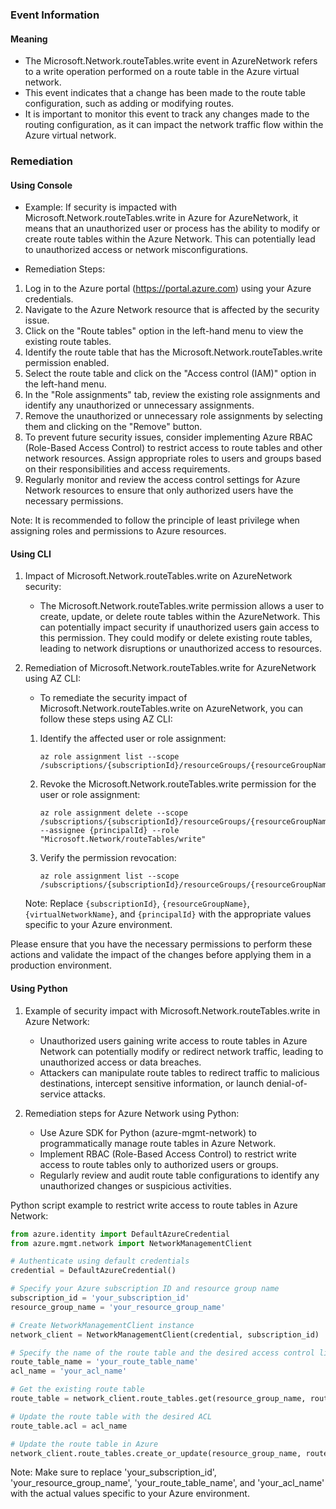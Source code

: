 
### Event Information

#### Meaning

- The Microsoft.Network.routeTables.write event in AzureNetwork refers to a write operation performed on a route table in the Azure virtual network.
- This event indicates that a change has been made to the route table configuration, such as adding or modifying routes.
- It is important to monitor this event to track any changes made to the routing configuration, as it can impact the network traffic flow within the Azure virtual network.

### Remediation

#### Using Console

- Example: If security is impacted with Microsoft.Network.routeTables.write in Azure for AzureNetwork, it means that an unauthorized user or process has the ability to modify or create route tables within the Azure Network. This can potentially lead to unauthorized access or network misconfigurations.

- Remediation Steps:
1. Log in to the Azure portal (https://portal.azure.com) using your Azure credentials.
2. Navigate to the Azure Network resource that is affected by the security issue.
3. Click on the "Route tables" option in the left-hand menu to view the existing route tables.
4. Identify the route table that has the Microsoft.Network.routeTables.write permission enabled.
5. Select the route table and click on the "Access control (IAM)" option in the left-hand menu.
6. In the "Role assignments" tab, review the existing role assignments and identify any unauthorized or unnecessary assignments.
7. Remove the unauthorized or unnecessary role assignments by selecting them and clicking on the "Remove" button.
8. To prevent future security issues, consider implementing Azure RBAC (Role-Based Access Control) to restrict access to route tables and other network resources. Assign appropriate roles to users and groups based on their responsibilities and access requirements.
9. Regularly monitor and review the access control settings for Azure Network resources to ensure that only authorized users have the necessary permissions.

Note: It is recommended to follow the principle of least privilege when assigning roles and permissions to Azure resources.

#### Using CLI

1. Impact of Microsoft.Network.routeTables.write on AzureNetwork security:
   - The Microsoft.Network.routeTables.write permission allows a user to create, update, or delete route tables within the AzureNetwork. This can potentially impact security if unauthorized users gain access to this permission. They could modify or delete existing route tables, leading to network disruptions or unauthorized access to resources.

2. Remediation of Microsoft.Network.routeTables.write for AzureNetwork using AZ CLI:
   - To remediate the security impact of Microsoft.Network.routeTables.write on AzureNetwork, you can follow these steps using AZ CLI:

   1. Identify the affected user or role assignment:
      ```
      az role assignment list --scope /subscriptions/{subscriptionId}/resourceGroups/{resourceGroupName}/providers/Microsoft.Network/virtualNetworks/{virtualNetworkName}
      ```

   2. Revoke the Microsoft.Network.routeTables.write permission for the user or role assignment:
      ```
      az role assignment delete --scope /subscriptions/{subscriptionId}/resourceGroups/{resourceGroupName}/providers/Microsoft.Network/virtualNetworks/{virtualNetworkName} --assignee {principalId} --role "Microsoft.Network/routeTables/write"
      ```

   3. Verify the permission revocation:
      ```
      az role assignment list --scope /subscriptions/{subscriptionId}/resourceGroups/{resourceGroupName}/providers/Microsoft.Network/virtualNetworks/{virtualNetworkName}
      ```

   Note: Replace `{subscriptionId}`, `{resourceGroupName}`, `{virtualNetworkName}`, and `{principalId}` with the appropriate values specific to your Azure environment.

Please ensure that you have the necessary permissions to perform these actions and validate the impact of the changes before applying them in a production environment.

#### Using Python

1. Example of security impact with Microsoft.Network.routeTables.write in Azure Network:
   - Unauthorized users gaining write access to route tables in Azure Network can potentially modify or redirect network traffic, leading to unauthorized access or data breaches.
   - Attackers can manipulate route tables to redirect traffic to malicious destinations, intercept sensitive information, or launch denial-of-service attacks.

2. Remediation steps for Azure Network using Python:
   - Use Azure SDK for Python (azure-mgmt-network) to programmatically manage route tables in Azure Network.
   - Implement RBAC (Role-Based Access Control) to restrict write access to route tables only to authorized users or groups.
   - Regularly review and audit route table configurations to identify any unauthorized changes or suspicious activities.

Python script example to restrict write access to route tables in Azure Network:

```python
from azure.identity import DefaultAzureCredential
from azure.mgmt.network import NetworkManagementClient

# Authenticate using default credentials
credential = DefaultAzureCredential()

# Specify your Azure subscription ID and resource group name
subscription_id = 'your_subscription_id'
resource_group_name = 'your_resource_group_name'

# Create NetworkManagementClient instance
network_client = NetworkManagementClient(credential, subscription_id)

# Specify the name of the route table and the desired access control list (ACL)
route_table_name = 'your_route_table_name'
acl_name = 'your_acl_name'

# Get the existing route table
route_table = network_client.route_tables.get(resource_group_name, route_table_name)

# Update the route table with the desired ACL
route_table.acl = acl_name

# Update the route table in Azure
network_client.route_tables.create_or_update(resource_group_name, route_table_name, route_table)
```

Note: Make sure to replace 'your_subscription_id', 'your_resource_group_name', 'your_route_table_name', and 'your_acl_name' with the actual values specific to your Azure environment.

